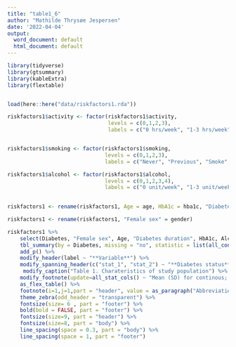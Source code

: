 ```yaml
---
title: "table1_6"
author: "Mathilde Thrysøe Jespersen"
date: '2022-04-04'
output:
  word_document: default
  html_document: default
---
```


```r

library(tidyverse)
library(gtsummary)
library(kableExtra)
library(flextable)


load(here::here("data/riskfactors1.rda"))

riskfactors1$activity <- factor(riskfactors1$activity,
                                levels = c(0,1,2,3),
                                labels = c("0 hrs/week", "1-3 hrs/week", "4-7 hrs/week", ">7 hrs/week"))


riskfactors1$smoking <- factor(riskfactors1$smoking,
                               levels = c(0,1,2,3),
                               labels = c("Never", "Previous", "Smoke", "NI"))

riskfactors1$alcohol <- factor(riskfactors1$alcohol,
                               levels = c(0,1,2,3,4),
                               labels = c("0 unit/week", "1-3 unit/week", "4-7 unit/week", "8-14 unit/week", ">15 unit/week"))
    

riskfactors1 <- rename(riskfactors1, Age = age, HbA1c = hba1c, "Diabetes duration" = DD, "SBP" = sysBT, "DBP" = diaBT, Retinopathy = retinopathy, Nephropathy = nephropathy, Smoking = smoking, Alcohol = alcohol, Activity = activity, Pulse = pulse, Diabetes = diabetes,  "Tanner" = tanner, "Hip circumference" = hip, "Waist circumference" = waist, Cholesterol = cholesterol, Triglycerids = triglycerids)

riskfactors1 <- rename(riskfactors1, "Female sex" = gender)

riskfactors1 %>% 
    select(Diabetes, "Female sex", Age, "Diabetes duration", HbA1c, Alcohol, Smoking, Activity, BMI, SBP, DBP, Pulse, Tanner, "Hip circumference", "Waist circumference", Retinopathy, Nephropathy, Cholesterol, LDL, HDL, Triglycerids) %>% 
    tbl_summary(by = Diabetes, missing = "no", statistic = list(all_continuous() ~ "{mean} ({sd})"), type = list("Female sex" ~ "dichotomous"), value = list("Female sex" ~ "female")) %>% 
    add_p() %>% 
    modify_header(label ~ "**Variable**") %>% 
    modify_spanning_header(c("stat_1", "stat_2") ~ "**Diabetes status**") %>% 
     modify_caption("Table 1. Charateristics of study population") %>% 
    modify_footnote(update=all_stat_cols() ~ "Mean (SD) for continous; n (%) for categorical") %>%
    as_flex_table() %>% 
    footnote(i=1,j=1,part = "header", value = as_paragraph("Abbreviations: BMI, body-mass index; SBP, systolic blood pressure; DBP, diastolic blood pressure; HDL, high density lipoproteins; LDL, low density lipoproteins; NI, not indicated"), ref_symbols = "") %>% 
    theme_zebra(odd_header = "transparent") %>% 
    fontsize(size= 6 , part = "footer") %>% 
    bold(bold = FALSE, part = "footer") %>% 
    fontsize(size=9, part = "header") %>% 
    fontsize(size=8, part = "body") %>% 
    line_spacing(space = 0.3, part = "body") %>% 
    line_spacing(space = 1, part = "footer")

```


